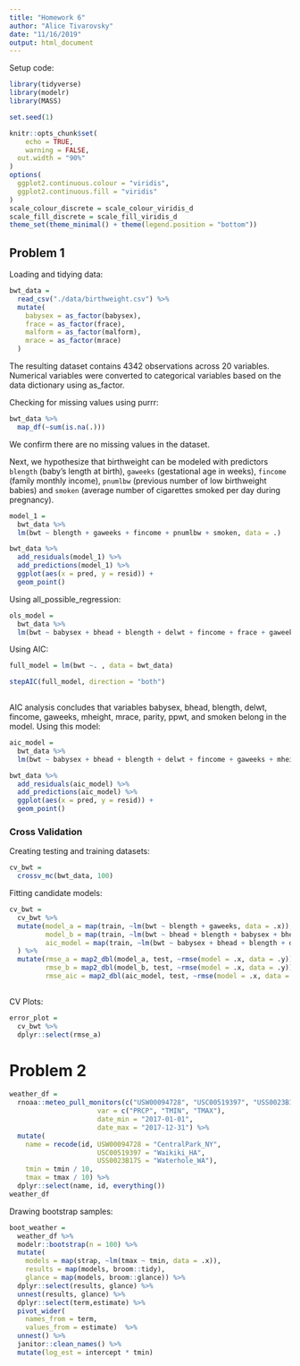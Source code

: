 ```yaml
---
title: "Homework 6"
author: "Alice Tivarovsky"
date: "11/16/2019"
output: html_document
---
```


Setup code: 

```r
library(tidyverse)
library(modelr)
library(MASS)

set.seed(1)

knitr::opts_chunk$set(
	echo = TRUE,
	warning = FALSE,
  out.width = "90%"
)
options(
  ggplot2.continuous.colour = "viridis",
  ggplot2.continuous.fill = "viridis"
)
scale_colour_discrete = scale_colour_viridis_d
scale_fill_discrete = scale_fill_viridis_d
theme_set(theme_minimal() + theme(legend.position = "bottom"))

```

## Problem 1

Loading and tidying data: 

```r
bwt_data = 
  read_csv("./data/birthweight.csv") %>% 
  mutate(
    babysex = as_factor(babysex),
    frace = as_factor(frace),
    malform = as_factor(malform), 
    mrace = as_factor(mrace)
  ) 

```
The resulting dataset contains 4342 observations across 20 variables. Numerical  variables were converted to categorical variables based on the data dictionary using as_factor. 

Checking for missing values using purrr: 
```r
bwt_data %>% 
  map_df(~sum(is.na(.)))
```

We confirm there are no missing values in the dataset. 

Next, we hypothesize that birthweight can be modeled with predictors `blength` (baby's length at birth), `gaweeks` (gestational age in weeks), `fincome` (family monthly income), `pnumlbw` (previous number of low birthweight babies) and `smoken` (average number of cigarettes smoked per day during pregnancy). 

```r

model_1 = 
  bwt_data %>%  
  lm(bwt ~ blength + gaweeks + fincome + pnumlbw + smoken, data = .) 

bwt_data %>% 
  add_residuals(model_1) %>% 
  add_predictions(model_1) %>% 
  ggplot(aes(x = pred, y = resid)) + 
  geom_point()


```

Using all_possible_regression: 

```r
ols_model = 
  bwt_data %>%  
  lm(bwt ~ babysex + bhead + blength + delwt + fincome + frace + gaweeks + malform + menarche + mheight + momage + mrace + parity + pnumlbw + pnumsga + ppbmi + ppwt + smoken + wtgain, data = .) 

```

Using AIC: 

```r
full_model = lm(bwt ~. , data = bwt_data)

stepAIC(full_model, direction = "both")
  
```

AIC analysis concludes that variables babysex, bhead, blength, delwt, fincome, gaweeks, mheight, mrace, parity, ppwt, and smoken belong in the model. Using this model: 

```r
aic_model = 
  bwt_data %>%  
  lm(bwt ~ babysex + bhead + blength + delwt + fincome + gaweeks + mheight + mrace + parity + ppwt + smoken, data = .) 

bwt_data %>% 
  add_residuals(aic_model) %>% 
  add_predictions(aic_model) %>% 
  ggplot(aes(x = pred, y = resid)) + 
  geom_point()

```

### Cross Validation

Creating testing and training datasets: 

```r
cv_bwt = 
  crossv_mc(bwt_data, 100) 
```

Fitting candidate models: 

```r

cv_bwt = 
  cv_bwt %>% 
  mutate(model_a = map(train, ~lm(bwt ~ blength + gaweeks, data = .x)),
         model_b = map(train, ~lm(bwt ~ bhead + blength + babysex + bhead*blength + bhead*babysex + blength*babysex + blength*babysex*bhead, data = .x)),
         aic_model = map(train, ~lm(bwt ~ babysex + bhead + blength + delwt + fincome + gaweeks + mheight + mrace + parity + ppwt + smoken, data = .))
  ) %>% 
  mutate(rmse_a = map2_dbl(model_a, test, ~rmse(model = .x, data = .y)),
         rmse_b = map2_dbl(model_b, test, ~rmse(model = .x, data = .y)),
         rmse_aic = map2_dbl(aic_model, test, ~rmse(model = .x, data = .y))) 
         
```  

CV Plots: 
```r
error_plot = 
  cv_bwt %>% 
  dplyr::select(rmse_a) 

```



# Problem 2

```r
weather_df = 
  rnoaa::meteo_pull_monitors(c("USW00094728", "USC00519397", "USS0023B17S"),
                      var = c("PRCP", "TMIN", "TMAX"), 
                      date_min = "2017-01-01",
                      date_max = "2017-12-31") %>%
  mutate(
    name = recode(id, USW00094728 = "CentralPark_NY", 
                      USC00519397 = "Waikiki_HA",
                      USS0023B17S = "Waterhole_WA"),
    tmin = tmin / 10,
    tmax = tmax / 10) %>%
  dplyr::select(name, id, everything())
weather_df
```

Drawing bootstrap samples: 


```r
boot_weather = 
  weather_df %>% 
  modelr::bootstrap(n = 100) %>% 
  mutate(
    models = map(strap, ~lm(tmax ~ tmin, data = .x)),
    results = map(models, broom::tidy), 
    glance = map(models, broom::glance)) %>% 
  dplyr::select(results, glance) %>% 
  unnest(results, glance) %>% 
  dplyr::select(term,estimate) %>% 
  pivot_wider(
    names_from = term, 
    values_from = estimate)  %>% 
  unnest() %>% 
  janitor::clean_names() %>% 
  mutate(log_est = intercept * tmin)
  

```



